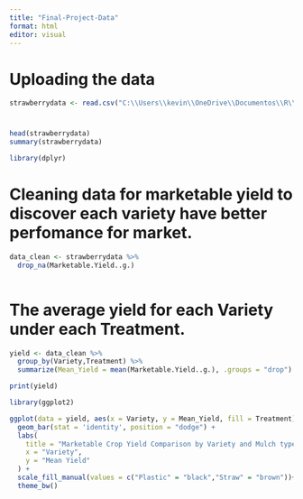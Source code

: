 ```yaml
---
title: "Final-Project-Data"
format: html
editor: visual
---
```

# Uploading the data
```r
strawberrydata <- read.csv("C:\\Users\\kevin\\OneDrive\\Documentos\\R\\Final Project\\Data\\2024RenovationStrawberryData.csv") 
```
# 
```r
head(strawberrydata)
summary(strawberrydata)

```
```r
library(dplyr)
```

# Cleaning data for marketable yield to discover each variety have better perfomance for market.
```r
data_clean <- strawberrydata %>%
  drop_na(Marketable.Yield..g.)
  
```

# The average yield for each Variety under each Treatment.
```r
yield <- data_clean %>%
  group_by(Variety,Treatment) %>%
  summarize(Mean_Yield = mean(Marketable.Yield..g.), .groups = "drop")

print(yield)
```
```r
library(ggplot2)
```


```r
ggplot(data = yield, aes(x = Variety, y = Mean_Yield, fill = Treatment)) +
  geom_bar(stat = 'identity', position = "dodge") +
  labs(
    title = "Marketable Crop Yield Comparison by Variety and Mulch type",
    x = "Variety",
    y = "Mean Yield"
  ) +
  scale_fill_manual(values = c("Plastic" = "black","Straw" = "brown"))+
  theme_bw() 
```

```r

```

